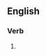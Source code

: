 ==English==

===Verb===
{{head|en|present participle}}

# {{present participle of|overpraise|lang=en|nocat=1}}